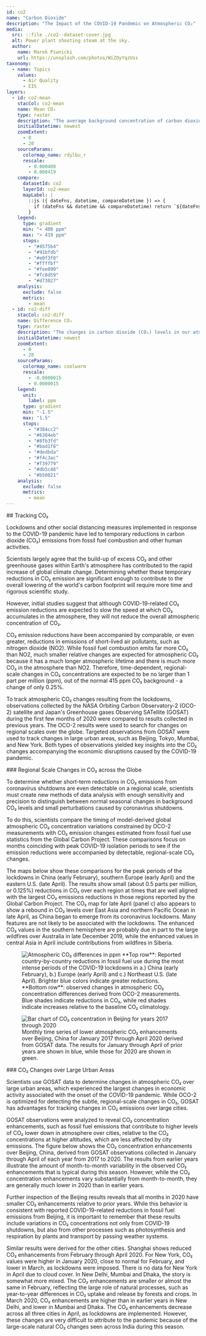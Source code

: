 ```yaml
---
id: co2
name: "Carbon Dioxide"
description: "The Impact of the COVID-19 Pandemic on Atmospheric CO₂"
media:
  src: ::file ./co2--dataset-cover.jpg
  alt: Power plant shooting steam at the sky.
  author:
    name: Marek Piwnicki
    url: https://unsplash.com/photos/WiZOyYqzUss
taxonomy:
  - name: Topics
    values:
      - Air Quality
      - EIS
layers:
  - id: co2-mean
    stacCol: co2-mean
    name: Mean CO₂
    type: raster
    description: "The average background concentration of carbon dioxide (CO₂) in our atmosphere."
    initialDatetime: newest
    zoomExtent:
      - 0
      - 20
    sourceParams:
      colormap_name: rdylbu_r
      rescale:
        - 0.000408
        - 0.000419
    compare:
      datasetId: co2
      layerId: co2-mean
      mapLabel: |
        ::js ({ dateFns, datetime, compareDatetime }) => {
          if (dateFns && datetime && compareDatetime) return `${dateFns.format(datetime, 'LLL yyyy')} VS ${dateFns.format(compareDatetime, 'LLL yyyy')}`;
        }
    legend:
      type: gradient
      min: "< 408 ppm"
      max: "> 419 ppm"
      stops:
        - "#4575b4"
        - "#91bfdb"
        - "#e0f3f8"
        - "#ffffbf"
        - "#fee090"
        - "#fc8d59"
        - "#d73027"
    analysis:
      exclude: false
      metrics:
        - mean
  - id: co2-diff
    stacCol: co2-diff
    name: Difference CO₂
    type: raster
    description: "The changes in carbon dioxide (CO₂) levels in our atmosphere versus previous years."
    initialDatetime: newest
    zoomExtent:
      - 0
      - 20
    sourceParams:
      colormap_name: coolwarm
      rescale:
        - -0.0000015
        - 0.0000015
    legend:
      unit:
        label: ppm
      type: gradient
      min: "-1.5"
      max: "1.5"
      stops:
        - "#384cc2"
        - "#6384eb"
        - "#8fb3fd"
        - "#bad1f8"
        - "#dedbda"
        - "#f4c3ac"
        - "#f39779"
        - "#db5c48"
        - "#b50021"
    analysis:
      exclude: false
      metrics:
        - mean
---
```


<Block type='wide'>
<Prose>
  ## Tracking CO₂

  Lockdowns and other social distancing measures implemented in response to the COVID-19 pandemic have led to temporary reductions in carbon dioxide (CO₂) emissions from fossil fuel combustion and other human activities.

Scientists largely agree that the build-up of excess CO₂ and other greenhouse gases within Earth's atmosphere has contributed to the rapid increase of global climate change. Determining whether these temporary reductions in CO₂ emission are significant enough to contribute to the overall lowering of the world's carbon footprint will require more time and rigorous scientific study.

However, initial studies suggest that although COVID-19-related CO₂ emission reductions are expected to slow the speed at which CO₂ accumulates in the atmosphere, they will not reduce the overall atmospheric concentration of CO₂.

CO₂ emission reductions have been accompanied by comparable, or even greater, reductions in emissions of short-lived air pollutants, such as nitrogen dioxide (NO2). While fossil fuel combustion emits far more CO₂ than NO2, much smaller relative changes are expected for atmospheric CO₂ because it has a much longer atmospheric lifetime and there is much more CO₂ in the atmosphere than NO2. Therefore, time-dependent, regional-scale changes in CO₂ concentrations are expected to be no larger than 1 part per million (ppm), out of the normal 415 ppm CO₂ background - a change of only 0.25%.

To track atmospheric CO₂ changes resulting from the lockdowns, observations collected by the NASA Orbiting Carbon Observatory-2 (OCO-2) satellite and Japan's Greenhouse gases Observing SATellite (GOSAT) during the first few months of 2020 were compared to results collected in previous years. The OCO-2 results were used to search for changes on regional scales over the globe. Targeted observations from GOSAT were used to track changes in large urban areas, such as Beijing, Tokyo, Mumbai, and New York. Both types of observations yielded key insights into the CO₂ changes accompanying the economic disruptions caused by the COVID-19 pandemic.

</Prose>
</Block>

<Block>
<Prose>
  ### Regional Scale Changes in CO₂ across the Globe

  To determine whether short-term reductions in CO₂ emissions from coronavirus shutdowns are even detectable on a regional scale, scientists must create new methods of data analysis with enough sensitivity and precision to distinguish between normal seasonal changes in background CO₂ levels and small perturbations caused by coronavirus shutdowns.

  To do this, scientists compare the timing of model-derived global atmospheric CO₂ concentration variations constrained by OCO-2 measurements with CO₂ emission changes estimated from fossil fuel use statistics from the Global Carbon Project. These comparisons focus on months coinciding with peak COVID-19 isolation periods to see if the emission reductions were accompanied by detectable, regional-scale CO₂ changes.

  The maps below show these comparisons for the peak periods of the lockdowns in China (early February), southern Europe (early April) and the eastern U.S. (late April). The results show small (about 0.5 parts per million, or 0.125%) reductions in CO₂ over each region at times that are well aligned with the largest CO₂ emissions reductions in those regions reported by the Global Carbon Project. The CO₂ map for late April (panel c) also appears to show a rebound in CO₂ levels over East Asia and northern Pacific Ocean in late April, as China began to emerge from its coronavirus lockdowns. Many features are not likely to be associated with the lockdowns. The enhanced CO₂ values in the southern hemisphere are probably due in part to the large wildfires over Australia in late December 2019, while the enhanced values in central Asia in April include contributions from wildfires in Siberia.

</Prose>
</Block>

<Block>
<Figure>
  <Image
  src={new URL('./co2_figure1.png', import.meta.url).href}
  alt='Atmospheric CO₂ differences in ppm'
  />
  <Caption 
    attrAuthor='(Top) Global Carbon Project (Bottom) NASA' 
  >
    **Top row**: Reported country-by-country reductions in fossil fuel use during the most intense periods of the COVID-19 lockdowns in a.) China (early February), b.) Europe (early April) and c.) Northeast U.S. (late April). Brighter blue colors indicate greater reductions.  
    **Bottom row**: observed changes in atmospheric CO₂ concentration differences derived from OCO-2 measurements. Blue shades indicate reductions in CO₂, while red shades indicate increases relative to the baseline CO₂ climatology.
  </Caption> 
</Figure>
</Block>

<Block>
<Figure>
  <Image
  src={new URL('./co2_figure2.png', import.meta.url).href}
  alt='Bar chart of CO₂ concentration in Beijing for years 2017 through 2020'
  />
  <Caption 
    attrAuthor='ESA/JAXA' 
  >
  Monthly time series of lower atmospheric CO₂ enhancements over Beijing, China for January 2017 through April 2020 derived from GOSAT data. The results for January through April of prior years are shown in blue, while those for 2020 are shown in green.
  </Caption> 
</Figure>
<Prose>
  ### CO₂ Changes over Large Urban Areas

  Scientists use GOSAT data to determine changes in atmospheric CO₂ over large urban areas, which experienced the largest changes in economic activity associated with the onset of the COVID-19 pandemic. While OCO-2 is optimized for detecting the subtle, regional-scale changes in CO₂, GOSAT has advantages for tracking changes in CO₂ emissions over large cities.

  GOSAT observations were analyzed to reveal CO₂ concentration enhancements, such as fossil fuel emissions that contribute to higher levels of CO₂ lower down in atmosphere over cities, relative to the CO₂ concentrations at higher altitudes, which are less affected by city emissions. The figure below shows the CO₂ concentration enhancements over Beijing, China, derived from GOSAT observations collected in January through April of each year from 2017 to 2020. The results from earlier years illustrate the amount of month-to-month variability in the observed CO₂ enhancements that is typical during this season. However, while the CO₂ concentration enhancements vary substantially from month-to-month, they are generally much lower in 2020 than in earlier years.
</Prose>
</Block>

<Block>
<Prose>
  Further inspection of the Beijing results reveals that all months in 2020 have smaller CO₂ enhancements relative to prior years. While this behavior is consistent with reported COVID-19-related reductions in fossil fuel emissions from Beijing, it is important to remember that these results include variations in CO₂ concentrations not only from COVID-19 shutdowns, but also from other processes such as photosynthesis and respiration by plants and transport by passing weather systems.

  Similar results were derived for the other cities. Shanghai shows reduced CO₂ enhancements from February through April 2020. For New York, CO₂ values were higher in January 2020, close to normal for February, and lower in March, as lockdowns were imposed. There is no data for New York in April due to cloud cover. In New Delhi, Mumbai and Dhaka, the story is somewhat more mixed. The CO₂ enhancements are smaller or almost the same in February, reflecting the large role of natural processes, such as year-to-year differences in CO₂ uptake and release by forests and crops. In March 2020, CO₂ enhancements are higher than in earlier years in New Delhi, and lower in Mumbai and Dhaka. The CO₂ enhancements decrease across all three cities in April, as lockdowns are implemented. However, these changes are very difficult to attribute to the pandemic because of the large-scale natural CO₂ changes seen across India during this season.
</Prose>
</Block>
